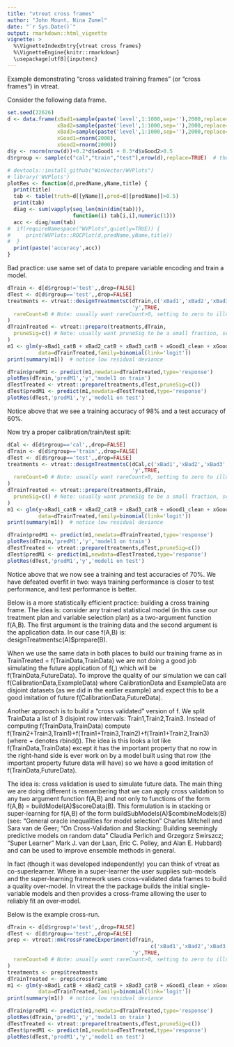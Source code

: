 ```yaml
---
title: "vtreat cross frames"
author: "John Mount, Nina Zumel"
date: "`r Sys.Date()`"
output: rmarkdown::html_vignette
vignette: >
  %\VignetteIndexEntry{vtreat cross frames}
  %\VignetteEngine{knitr::rmarkdown}
  \usepackage[utf8]{inputenc}
---
```


Example demonstrating "cross validated training frames" (or "cross frames") in vtreat.

Consider the following data frame.

```r
set.seed(22626)
d <- data.frame(xBad1=sample(paste('level',1:1000,sep=''),2000,replace=TRUE),
                xBad2=sample(paste('level',1:1000,sep=''),2000,replace=TRUE),
                xBad3=sample(paste('level',1:1000,sep=''),2000,replace=TRUE),
                xGood1=rnorm(2000),
                xGood2=rnorm(2000))
d$y <- rnorm(nrow(d))+0.2*d$xGood1 + 0.3*d$xGood2>0.5
d$rgroup <- sample(c("cal","train","test"),nrow(d),replace=TRUE)  # the random group used for splitting the data set, not a variable.

# devtools::install_github("WinVector/WVPlots")
# library('WVPlots')
plotRes <- function(d,predName,yName,title) {
  print(title)
  tab <- table(truth=d[[yName]],pred=d[[predName]]>0.5)
  print(tab)
  diag <- sum(vapply(seq_len(min(dim(tab))),
                     function(i) tab[i,i],numeric(1)))
  acc <- diag/sum(tab)
#  if(requireNamespace("WVPlots",quietly=TRUE)) {
#     print(WVPlots::ROCPlot(d,predName,yName,title))
#  }
  print(paste('accuracy',acc))
}
```

Bad practice: use same set of data to prepare variable encoding and train a model.

```r
dTrain <- d[d$rgroup!='test',,drop=FALSE]
dTest <- d[d$rgroup=='test',,drop=FALSE]
treatments <- vtreat::designTreatmentsC(dTrain,c('xBad1','xBad2','xBad3','xGood1','xGood2'),
                                        'y',TRUE,
  rareCount=0 # Note: usually want rareCount>0, setting to zero to illustrate problem
)
dTrainTreated <- vtreat::prepare(treatments,dTrain,
  pruneSig=c() # Note: usually want pruneSig to be a small fraction, setting to null to illustrate problem
)
m1 <- glm(y~xBad1_catB + xBad2_catB + xBad3_catB + xGood1_clean + xGood2_clean,
          data=dTrainTreated,family=binomial(link='logit'))
print(summary(m1))  # notice low residual deviance

dTrain$predM1 <- predict(m1,newdata=dTrainTreated,type='response')
plotRes(dTrain,'predM1','y','model1 on train')
dTestTreated <- vtreat::prepare(treatments,dTest,pruneSig=c())
dTest$predM1 <- predict(m1,newdata=dTestTreated,type='response')
plotRes(dTest,'predM1','y','model1 on test')
```

Notice above that we see a training accuracy of 98% and a test accuracy of 60%.

Now try a proper calibration/train/test split:

```r
dCal <- d[d$rgroup=='cal',,drop=FALSE]
dTrain <- d[d$rgroup=='train',,drop=FALSE]
dTest <- d[d$rgroup=='test',,drop=FALSE]
treatments <- vtreat::designTreatmentsC(dCal,c('xBad1','xBad2','xBad3','xGood1','xGood2'),
                                        'y',TRUE,
  rareCount=0 # Note: usually want rareCount>0, setting to zero to illustrate problem
)
dTrainTreated <- vtreat::prepare(treatments,dTrain,
  pruneSig=c() # Note: usually want pruneSig to be a small fraction, setting to null to illustrate problem
)
m1 <- glm(y~xBad1_catB + xBad2_catB + xBad3_catB + xGood1_clean + xGood2_clean,
          data=dTrainTreated,family=binomial(link='logit'))
print(summary(m1))  # notice low residual deviance

dTrain$predM1 <- predict(m1,newdata=dTrainTreated,type='response')
plotRes(dTrain,'predM1','y','model1 on train')
dTestTreated <- vtreat::prepare(treatments,dTest,pruneSig=c())
dTest$predM1 <- predict(m1,newdata=dTestTreated,type='response')
plotRes(dTest,'predM1','y','model1 on test')
```

Notice above that we now see a training and test accuracies of 70%.  We have defeated overfit in two: ways training performance is closer to test performance, and test performance is better.

Below is a more statistically efficient practice: building a cross training frame.  The idea is: consider any trained statistical model (in this case our treatment plan and variable selection plan) as a two-argument function f(A,B).  The first argument is the training data and the second argument is the application data.  In our case f(A,B) is: designTreatmentsc(A)\$prepare(B).

When we use the same data in both places to build our training frame as in TrainTreated = f(TrainData,TrainData) we are not doing a good job simulating the future application of f(,) which will be f(TrainData,FutureData).  To improve the quality of our simulation we can call f(CalibrationData,ExampleData) where CalibrationData and ExampleData are disjoint datasets (as we did in the earlier example) and expect this to be a good imitation of future f(CalibrationData,FutureData).

Another approach is to build a "cross validated" version of f.  We split TrainData a list of 3 disjoint row intervals: Train1,Train2,Train3.  Instead of computing f(TrainData,TrainData) compute f(Train2+Train3,Train1)+f(Train1+Train3,Train2)+f(Train1+Train2,Train3) (where + denotes rbind()).  The idea is this looks a lot like f(TrainData,TrainData) except it has the important property that no row in the right-hand side is ever work on by a model built using that row (the important property future data will have) so we have a good imitation of f(TrainData,FutureData).

The idea is: cross validation is used to simulate future data.  The main thing we are doing different is remembering that we can apply cross validation to any two argument function f(A,B) and not only to functions of the form f(A,B) = buildModel(A)\$scoreData(B).  This formulation is in stacking or super-learning for f(A,B) of the form buildSubModels(A)\$combineModels(B) (see: "General oracle inequalities for model
selection" Charles Mitchell and Sara van de Geer; "On Cross-Validation and Stacking:
Building seemingly predictive models on random data" Claudia Perlich and Grzegorz Swirszcz; "Super Learner" Mark J. van der Laan, Eric C. Polley, and Alan E. Hubbard) and can be used to improve ensemble methods in general.

In fact (though it was developed independently) you can think of vtreat as co-superlearner.  Where in a super-learner the user supplies sub-models and the super-learning framework uses cross-validated data frames to build a quality over-model.   In vtreat the the package builds the initial single-variable models and then provides a cross-frame allowing the user to reliably fit an over-model.


Below is the example cross-run.

```r
dTrain <- d[d$rgroup!='test',,drop=FALSE]
dTest <- d[d$rgroup=='test',,drop=FALSE]
prep <- vtreat::mkCrossFrameCExperiment(dTrain,
                                              c('xBad1','xBad2','xBad3','xGood1','xGood2'),
                                        'y',TRUE,
  rareCount=0 # Note: usually want rareCount>0, setting to zero to illustrate problem
)
treatments <- prep$treatments
dTrainTreated <- prep$crossFrame
m1 <- glm(y~xBad1_catB + xBad2_catB + xBad3_catB + xGood1_clean + xGood2_clean,
          data=dTrainTreated,family=binomial(link='logit'))
print(summary(m1))  # notice low residual deviance

dTrain$predM1 <- predict(m1,newdata=dTrainTreated,type='response')
plotRes(dTrain,'predM1','y','model1 on train')
dTestTreated <- vtreat::prepare(treatments,dTest,pruneSig=c())
dTest$predM1 <- predict(m1,newdata=dTestTreated,type='response')
plotRes(dTest,'predM1','y','model1 on test')
```

